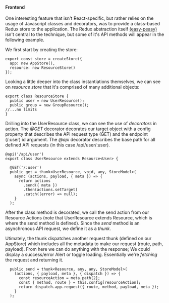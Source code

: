 #### Frontend ####

One interesting feature that isn't React-specific, but rather relies on the usage of Javascript classes and decorators, was to provide a class-based Redux store
to the application. The Redux abstraction itself [(easy-peasy)](https://easy-peasy.dev/) isn't central to the technique, but some of it's API methods will appear
in the following example.  

We first start by creating the store:

```JS
export const store = createStore({
  app: new AppStore(),
  resource: new ResourceStore()
});
```

Looking a little deeper into the class instantiations themselves, we can see on *resource store* that it's comprised of many additional objects:  

```JS
export class ResourceStore {
  public user = new UserResource();
  public group = new GroupResource();
//...no limits
}
```

Drilling into the UserResource class, we can see the use of *decorators* in action. The *@GET* decorator decorates our target object with a 
config property that describes the API request type (GET) and the endpoint (/:user) id argument. The *@api* decorator describes the base path for all defined API
requests (in this case /api/user/:user).

```JS
@api('/api/user')
export class UserResource extends Resource<User> {

  @GET('/:user')
  public get = thunk<UserResource, void, any, StoreModel>(
    async (actions, payload, { meta }) => {
      return actions
        .send({ meta })
        .then(actions.setTarget)
        .catch((error) => null);
    }
  );
```

After the class method is decorated, we call the send action from our Resource Actions (note that UserResource extends Resource, which is where the send method is defined).
Since the *send* method is an asynchronous API request, we define it as a *thunk*.

Utimately, the thunk dispatches another request thunk (defined on our AppStore) which includes all the metadata to make our request (route, path, payload). From here we can do anything with the response;
We could display a success/error Alert or toggle loading. Essentially we're *fetching* the request and returning it.

```JS
  public send = thunk<Resource, any, any, StoreModel>(
    (actions, { payload, meta }, { dispatch }) => {
      const resourceAction = meta.path[2];
      const { method, route } = this.config[resourceAction];
      return dispatch.app.request({ route, method, payload, meta });
    }
  );
```